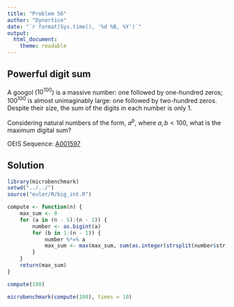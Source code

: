 ```yaml
---
title: "Problem 56"
author: "Dynortice"
date: "`r format(Sys.time(), '%d %B, %Y')`"
output:
  html_document:
    theme: readable
---
```

## Powerful digit sum

A googol ($10^{100}$) is a massive number: one followed by one-hundred zeros; $100^{100}$ is almost unimaginably large: one followed by two-hundred zeros. Despite their size, the sum of the digits in each number is only $1$.

Considering natural numbers of the form, $a^b$, where $a, b < 100$, what is the maximum digital sum?

OEIS Sequence: [A001597](https://oeis.org/A306481)

## Solution
```r
library(microbenchmark)
setwd("../../")
source("euler/R/big_int.R")
```
```r
compute <- function(n) {
    max_sum <- 0
    for (a in (n - 5):(n - 1)) {
        number <- as.bigint(a)
        for (b in 1:(n - 1)) {
            number %*=% a
            max_sum <- max(max_sum, sum(as.integer(strsplit(number$str, NULL)[[1]])))
        }
    }
    return(max_sum)
}
```
```r
compute(100)
```
```r
microbenchmark(compute(100), times = 10)
```